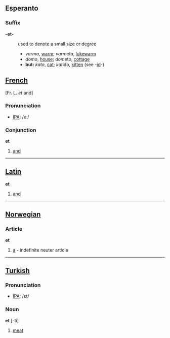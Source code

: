 ==Esperanto==

===Suffix===

'''-et-'''

: used to denote a small size or degree
:* ''varma'', [[warm]]; ''varm''et''a'', [[lukewarm]]
:* ''domo'', [[house]]; ''dom''et''o'', [[cottage]]
:* '''but:''' ''kato'', [[cat]]; ''kat''id''o'', [[kitten]] (see -[[id]]-)

==[[French]]== [Fr. L. ''et'' and]

=== Pronunciation ===
*[[w:IPA|IPA]]: /eː/
=== Conjunction ===

'''et'''

# [[and]]

----

==[[Latin]]==

'''et'''

# [[and]]

----

==[[Norwegian]]==

=== Article ===

'''et'''

# [[a]] - indefinite neuter article

----

==[[Turkish]]==

=== Pronunciation ===
*[[w:IPA|IPA]]: /ɛt/

=== Noun ===

'''et''' [-ti]

#[[meat]]